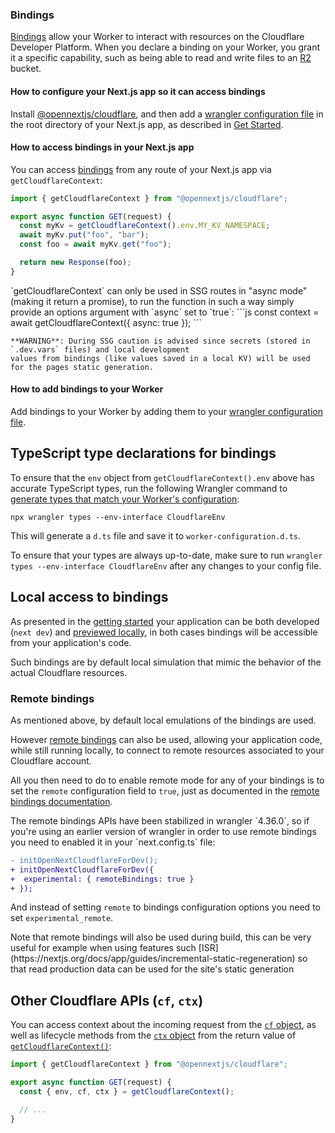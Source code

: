 
### Bindings

[Bindings](https://developers.cloudflare.com/workers/runtime-apis/bindings/) allow your Worker to interact with resources on the Cloudflare Developer Platform. When you declare a binding on your Worker, you grant it a specific capability, such as being able to read and write files to an [R2](https://developers.cloudflare.com/r2/) bucket.

#### How to configure your Next.js app so it can access bindings

Install [@opennextjs/cloudflare](https://www.npmjs.com/package/@opennextjs/cloudflare), and then add a [wrangler configuration file](https://developers.cloudflare.com/workers/wrangler/configuration/) in the root directory of your Next.js app, as described in [Get Started](/cloudflare/get-started#3-create-a-wranglerjson-file).

#### How to access bindings in your Next.js app

You can access [bindings](https://developers.cloudflare.com/workers/runtime-apis/bindings/) from any route of your Next.js app via `getCloudflareContext`:

```js
import { getCloudflareContext } from "@opennextjs/cloudflare";

export async function GET(request) {
  const myKv = getCloudflareContext().env.MY_KV_NAMESPACE;
  await myKv.put("foo", "bar");
  const foo = await myKv.get("foo");

  return new Response(foo);
}
```

<Callout type='info'>
	`getCloudflareContext` can only be used in SSG routes in "async mode" (making it return a promise), to run the function in such a way simply provide an options argument with `async` set to `true`:
	```js
	const context = await getCloudflareContext({ async: true });
	```

    **WARNING**: During SSG caution is advised since secrets (stored in `.dev.vars` files) and local development
    values from bindings (like values saved in a local KV) will be used for the pages static generation.

</Callout>

#### How to add bindings to your Worker

Add bindings to your Worker by adding them to your [wrangler configuration file](https://developers.cloudflare.com/workers/wrangler/configuration/).

## TypeScript type declarations for bindings

To ensure that the `env` object from `getCloudflareContext().env` above has accurate TypeScript types, run the following Wrangler command to [generate types that match your Worker's configuration](https://developers.cloudflare.com/workers/languages/typescript/#generate-types-that-match-your-workers-configuration-experimental):

```
npx wrangler types --env-interface CloudflareEnv
```

This will generate a `d.ts` file and save it to `worker-configuration.d.ts`.

To ensure that your types are always up-to-date, make sure to run `wrangler types --env-interface CloudflareEnv` after any changes to your config file.

## Local access to bindings

As presented in the [getting started](/cloudflare/get-started#12-develop-locally) your application can be both developed (`next dev`) and [previewed locally](/cloudflare/cli#preview-command), in both cases bindings will be accessible from your application's code.

Such bindings are by default local simulation that mimic the behavior of the actual Cloudflare resources.

### Remote bindings

As mentioned above, by default local emulations of the bindings are used.

However [remote bindings](https://developers.cloudflare.com/workers/development-testing/#remote-bindings) can also be
used, allowing your application code, while still running locally, to connect to remote resources associated to your
Cloudflare account.

All you then need to do to enable remote mode for any of your bindings is to set the `remote` configuration field to `true`, just
as documented in the [remote bindings documentation](https://developers.cloudflare.com/workers/development-testing/#remote-bindings).

<Callout type="info">
  The remote bindings APIs have been stabilized in wrangler `4.36.0`, so if you're using an earlier version of wrangler in order to use remote
  bindings you need to enabled it in your `next.config.ts` file:

```diff
- initOpenNextCloudflareForDev();
+ initOpenNextCloudflareForDev({
+  experimental: { remoteBindings: true }
+ });
```

And instead of setting `remote` to bindings configuration options you need to set `experimental_remote`.

</Callout>

<Callout type="info">
  Note that remote bindings will also be used during build, this can be very useful for example when using
  features such [ISR](https://nextjs.org/docs/app/guides/incremental-static-regeneration) so that read
  production data can be used for the site's static generation
</Callout>

## Other Cloudflare APIs (`cf`, `ctx`)

You can access context about the incoming request from the [`cf` object](https://developers.cloudflare.com/workers/runtime-apis/request/#the-cf-property-requestinitcfproperties), as well as lifecycle methods from the [`ctx` object](https://developers.cloudflare.com/workers/runtime-apis/context) from the return value of [`getCloudflareContext()`](https://github.com/opennextjs/opennextjs-cloudflare/blob/main/packages/cloudflare/src/api/cloudflare-context.ts):

```js
import { getCloudflareContext } from "@opennextjs/cloudflare";

export async function GET(request) {
  const { env, cf, ctx } = getCloudflareContext();

  // ...
}
```
